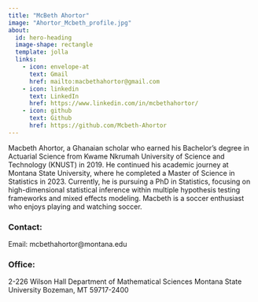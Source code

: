 ```yaml
---
title: "McBeth Ahortor"
image: "Ahortor_Mcbeth_profile.jpg"
about:
  id: hero-heading
  image-shape: rectangle
  template: jolla
  links:
    - icon: envelope-at
      text: Gmail
      href: mailto:macbethahortor@gmail.com
    - icon: linkedin
      text: LinkedIn
      href: https://www.linkedin.com/in/mcbethahortor/
    - icon: github
      text: Github
      href: https://github.com/Mcbeth-Ahortor
---
```


::: {#hero-heading}

Macbeth Ahortor, a Ghanaian scholar who earned his Bachelor’s degree in Actuarial Science from Kwame Nkrumah University of Science and Technology (KNUST) in 2019. He continued his academic journey at Montana State University, where he completed a Master of Science in Statistics in 2023. Currently, he is pursuing a PhD in Statistics, focusing on high-dimensional statistical inference within multiple hypothesis testing frameworks and mixed effects modeling. Macbeth is a soccer enthusiast who enjoys playing and watching soccer.

### Contact:
Email: mcbethahortor@montana.edu

### Office:

2-226 Wilson Hall
Department of Mathematical Sciences
Montana State University
Bozeman, MT 59717-2400



:::



